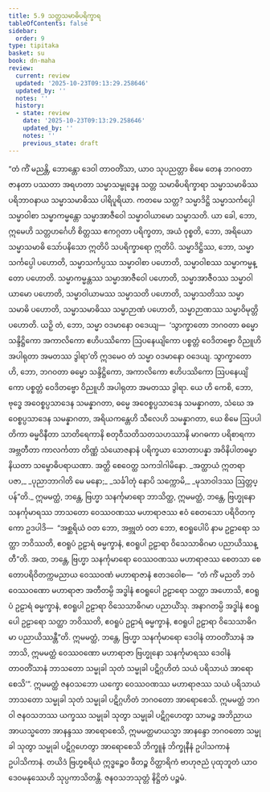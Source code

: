 ```yaml
---
title: 5.9 သတ္တသမာဓိပရိက္ခာရ
tableOfContents: false
sidebar:
  order: 9
type: tipitaka
basket: su
book: dn-maha
review:
  current: review
  updated: '2025-10-23T09:13:29.258646'
  updated_by: ''
  notes: ''
  history:
  - state: review
    date: '2025-10-23T09:13:29.258646'
    updated_by: ''
    notes: ''
    previous_state: draft
---
```



<ReviewStatus review={frontmatter.review} showDetails={true} />

<HypothesisAnnotation frontmatter={frontmatter} />

<DynamicBreadcrumb />

<Division number="290" book="dn-maha" e="ch" v="7" p="175">

<Paragraph number="637" book="dn-maha">
“တံ ကိံ မညန္တိ, ဘောန္တော ဒေဝါ တာဝတိံသာ, ယာဝ သုပညတ္တာ စိမေ တေန ဘဂဝတာ ဇာနတာ ပဿတာ အရဟတာ သမ္မာသမ္ဗုဒ္ဓေန သတ္တ သမာဓိပရိက္ခာရာ သမ္မာသမာဓိဿ ပရိဘာဝနာယ သမ္မာသမာဓိဿ ပါရိပူရိယာ. ကတမေ သတ္တ? သမ္မာဒိဋ္ဌိ သမ္မာသင်္ကပ္ပေါ သမ္မာဝါစာ သမ္မာကမ္မန္တော သမ္မာအာဇီဝေါ သမ္မာဝါယာမော သမ္မာသတိ. ယာ ခေါ, ဘော, ဣမေဟိ သတ္တဟင်္ဂေဟိ စိတ္တဿ ဧကဂ္ဂတာ ပရိက္ခတာ, အယံ ဝုစ္စတိ, ဘော, အရိယော သမ္မာသမာဓိ သော်ပနိသော ဣတိပိ သပရိက္ခာရော ဣတိပိ. သမ္မာဒိဋ္ဌိဿ, ဘော, သမ္မာသင်္ကပ္ပေါ ပဟောတိ, သမ္မာသင်္ကပ္ပဿ သမ္မာဝါစာ ပဟောတိ, သမ္မာဝါစဿ သမ္မာကမ္မန္တော ပဟောတိ. သမ္မာကမ္မန္တဿ သမ္မာအာဇီဝေါ ပဟောတိ, သမ္မာအာဇီဝဿ သမ္မာဝါယာမော ပဟောတိ, သမ္မာဝါယာမဿ သမ္မာသတိ ပဟောတိ, သမ္မာသတိဿ သမ္မာသမာဓိ ပဟောတိ, သမ္မာသမာဓိဿ သမ္မာဉာဏံ ပဟောတိ, သမ္မာဉာဏဿ သမ္မာဝိမုတ္တိ ပဟောတိ. ယဉှိ တံ, ဘော, သမ္မာ ဝဒမာနော ဝဒေယျ—  ‘သွာက္ခာတော ဘဂဝတာ ဓမ္မော သန္ဒိဋ္ဌိကော အကာလိကော ဧဟိပဿိကော ဩပနေယျိကော ပစ္စတ္တံ ဝေဒိတဗ္ဗော ဝိညူဟိ အပါရုတာ အမတဿ ဒွါရာ’တိ ဣဒမေဝ တံ သမ္မာ ဝဒမာနော ဝဒေယျ. သွာက္ခာတော ဟိ, ဘော, ဘဂဝတာ ဓမ္မော သန္ဒိဋ္ဌိကော, အကာလိကော ဧဟိပဿိကော ဩပနေယျိကော ပစ္စတ္တံ ဝေဒိတဗ္ဗော ဝိညူဟိ အပါရုတာ အမတဿ ဒွါရာ.
</Paragraph>

<Paragraph number="638" book="dn-maha">
ယေ ဟိ ကေစိ, ဘော, ဗုဒ္ဓေ အဝေစ္စပ္ပသာဒေန သမန္နာဂတာ, ဓမ္မေ အဝေစ္စပ္ပသာဒေန သမန္နာဂတာ, သံဃေ အဝေစ္စပ္ပသာဒေန သမန္နာဂတာ, အရိယကန္တေဟိ သီလေဟိ သမန္နာဂတာ, ယေ စိမေ ဩပပါတိကာ ဓမ္မဝိနီတာ သာတိရေကာနိ စတုဝီသတိသတသဟဿာနိ မာဂဓကာ ပရိစာရကာ အဗ္ဘတီတာ ကာလင်္ကတာ တိဏ္ဏံ သံယောဇနာနံ ပရိက္ခယာ သောတာပန္နာ အဝိနိပါတဓမ္မာ နိယတာ သမ္ဗောဓိပရာယဏာ. အတ္ထိ စေဝေတ္ထ သကဒါဂါမိနော.
</Paragraph>

<Paragraph number="639" type="verses" book="dn-maha">
_အတ္ထာယံ ဣတရာ ပဇာ,_  
_ပုညာဘာဂါတိ မေ မနော;_  
_သင်္ခါတုံ နောပိ သက္ကောမိ,_  
_မုသာဝါဒဿ ဩတ္တပ္ပန်”တိ._  

</Paragraph>

</Division>
<Division number="291" book="dn-maha" e="ch" v="7" p="176">

<Paragraph number="640" book="dn-maha">
ဣမမတ္ထံ, ဘန္တေ, ဗြဟ္မာ သနင်္ကုမာရော ဘာသိတ္ထ, ဣမမတ္ထံ, ဘန္တေ, ဗြဟ္မုနော သနင်္ကုမာရဿ ဘာသတော ဝေဿဝဏဿ မဟာရာဇဿ ဧဝံ စေတသော ပရိဝိတက္ကော ဥဒပါဒိ—  “အစ္ဆရိယံ ဝတ ဘော, အဗ္ဘုတံ ဝတ ဘော, ဧဝရူပေါပိ နာမ ဥဠာရော သတ္ထာ ဘဝိဿတိ, ဧဝရူပံ ဥဠာရံ ဓမ္မက္ခာနံ, ဧဝရူပါ ဥဠာရာ ဝိသေသာဓိဂမာ ပညာယိဿန္တီ”တိ. အထ, ဘန္တေ, ဗြဟ္မာ သနင်္ကုမာရော ဝေဿဝဏဿ မဟာရာဇဿ စေတသာ စေတောပရိဝိတက္ကမညာယ ဝေဿဝဏံ မဟာရာဇာနံ ဧတဒဝေါစ—  “တံ ကိံ မညတိ ဘဝံ ဝေဿဝဏော မဟာရာဇာ အတီတမ္ပိ အဒ္ဓါနံ ဧဝရူပေါ ဥဠာရော သတ္ထာ အဟောသိ, ဧဝရူပံ ဥဠာရံ ဓမ္မက္ခာနံ, ဧဝရူပါ ဥဠာရာ ဝိသေသာဓိဂမာ ပညာယိံသု. အနာဂတမ္ပိ အဒ္ဓါနံ ဧဝရူပေါ ဥဠာရော သတ္ထာ ဘဝိဿတိ, ဧဝရူပံ ဥဠာရံ ဓမ္မက္ခာနံ, ဧဝရူပါ ဥဠာရာ ဝိသေသာဓိဂမာ ပညာယိဿန္တီ”တိ.
</Paragraph>

</Division>
<Division number="292" book="dn-maha" e="ch" v="7" p="176">

<Paragraph number="641" book="dn-maha">
ဣမမတ္ထံ, ဘန္တေ, ဗြဟ္မာ သနင်္ကုမာရော ဒေဝါနံ တာဝတိံသာနံ အဘာသိ, ဣမမတ္ထံ ဝေဿဝဏော မဟာရာဇာ ဗြဟ္မုနော သနင်္ကုမာရဿ ဒေဝါနံ တာဝတိံသာနံ ဘာသတော သမ္မုခါ သုတံ သမ္မုခါ ပဋိဂ္ဂဟိတံ သယံ ပရိသာယံ အာရောစေသိ’”.
</Paragraph>

<Paragraph number="642" book="dn-maha">
ဣမမတ္ထံ ဇနဝသဘော ယက္ခော ဝေဿဝဏဿ မဟာရာဇဿ သယံ ပရိသာယံ ဘာသတော သမ္မုခါ သုတံ သမ္မုခါ ပဋိဂ္ဂဟိတံ ဘဂဝတော အာရောစေသိ. ဣမမတ္ထံ ဘဂဝါ ဇနဝသဘဿ ယက္ခဿ သမ္မုခါ သုတွာ သမ္မုခါ ပဋိဂ္ဂဟေတွာ သာမဉ္စ အဘိညာယ အာယသ္မတော အာနန္ဒဿ အာရောစေသိ, ဣမမတ္ထမာယသ္မာ အာနန္ဒော ဘဂဝတော သမ္မုခါ သုတွာ သမ္မုခါ ပဋိဂ္ဂဟေတွာ အာရောစေသိ ဘိက္ခူနံ ဘိက္ခုနီနံ ဥပါသကာနံ ဥပါသိကာနံ. တယိဒံ ဗြဟ္မစရိယံ ဣဒ္ဓဉ္စေဝ ဖီတဉ္စ ဝိတ္ထာရိကံ ဗာဟုဇညံ ပုထုဘူတံ ယာဝ ဒေဝမနုဿေဟိ သုပ္ပကာသိတန္တိ.

</Paragraph>
</Division>

<Paragraph number="643" type="center" book="dn-maha">
ဇနဝသဘသုတ္တံ နိဋ္ဌိတံ ပဉ္စမံ.
</Paragraph>